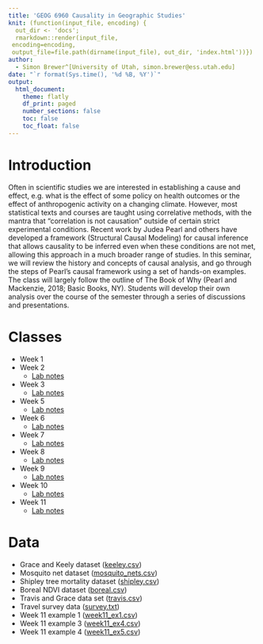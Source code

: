```yaml
---
title: 'GEOG 6960 Causality in Geographic Studies'
knit: (function(input_file, encoding) {
  out_dir <- 'docs';
  rmarkdown::render(input_file,
 encoding=encoding,
 output_file=file.path(dirname(input_file), out_dir, 'index.html'))})
author:
  - Simon Brewer^[University of Utah, simon.brewer@ess.utah.edu]
date: "`r format(Sys.time(), '%d %B, %Y')`"
output:
  html_document:
    theme: flatly
    df_print: paged
    number_sections: false
    toc: false
    toc_float: false
---
```


# Introduction

Often in scientific studies we are interested in establishing a cause and effect, e.g. what is the effect of some policy on health outcomes or the effect of anthropogenic activity on a changing climate. However, most statistical texts and courses are taught using correlative methods, with the mantra that “correlation is not causation” outside of certain strict experimental conditions. Recent work by Judea Pearl and others have developed a framework (Structural Causal Modeling) for causal inference that allows causality to be inferred even when these conditions are not met, allowing this approach in a much broader range of studies. In this seminar, we will review the history and concepts of causal analysis, and go through the steps of Pearl’s causal framework using a set of hands-on examples. The class will largely follow the outline of The Book of Why (Pearl and Mackenzie, 2018; Basic Books, NY). Students will develop their own analysis over the course of the semester through a series of discussions and presentations.

# Classes

- Week 1
- Week 2
    - [Lab notes][lab2]
- Week 3
    - [Lab notes][lab3]
- Week 5
    - [Lab notes][lab5]
- Week 6
    - [Lab notes][lab6]
- Week 7
    - [Lab notes][lab7]
- Week 8
    - [Lab notes][lab8]
- Week 9
    - [Lab notes][lab9]
- Week 10
    - [Lab notes][lab10]
- Week 11
    - [Lab notes][lab11]

# Data

- Grace and Keely dataset ([keeley.csv][keeley])
- Mosquito net dataset ([mosquito_nets.csv][mosquito])
- Shipley tree mortality dataset ([shipley.csv][shipley])
- Boreal NDVI dataset ([boreal.csv][boreal])
- Travis and Grace data set ([travis.csv][travis])
- Travel survey data ([survey.txt][survey])
- Week 11 example 1  ([week11_ex1.csv][wk11_1])
- Week 11 example 3  ([week11_ex4.csv][wk11_3])
- Week 11 example 4  ([week11_ex5.csv][wk11_4])

[lab2]: https://simonbrewer.github.io/geog6960_causal/GEOG6960_Week2.html
[lab3]: https://simonbrewer.github.io/geog6960_causal/GEOG6960_Week3.html
[lab5]: https://simonbrewer.github.io/geog6960_causal/GEOG6960_Week5.html
[lab6]: https://simonbrewer.github.io/geog6960_causal/GEOG6960_Week6.html
[lab7]: https://simonbrewer.github.io/geog6960_causal/GEOG6960_Week7.html
[lab8]: https://simonbrewer.github.io/geog6960_causal/GEOG6960_Week8.html
[lab9]: https://simonbrewer.github.io/geog6960_causal/GEOG6960_Week9.html
[lab10]: https://simonbrewer.github.io/geog6960_causal/GEOG6960_Week10.html
[lab11]: https://simonbrewer.github.io/geog6960_causal/GEOG6960_Week11.html

[keeley]: https://drive.google.com/file/d/1_pOumBe6a783Jap4oyQlF0uJ_IwmjqpZ/view?usp=drive_link
[mosquito]: https://drive.google.com/file/d/1TbscKcYSuDhOg_FPhb5faIPyNGuNdTUA/view?usp=sharing
[shipley]: https://drive.google.com/file/d/14MNcR3IT2GsVvHAb1P2r5gZAmiIjoomZ/view?usp=sharing
[boreal]: https://drive.google.com/file/d/1Kl_nqCETZyg92RL2lVdtGaWcfSDcXE_x/view?usp=sharing
[travis]: https://drive.google.com/file/d/1CG__WvPOvS_5yUfAoNE4ovD7u77sH_rq/view?usp=sharing
[survey]: https://drive.google.com/file/d/1odUn9ofSnjnde46rNAUA7kT2DJRyGTyz/view?usp=sharing
[wk11_1]: https://drive.google.com/file/d/1QVHGP-JLc0BDdrqqhKe3AT_Y4qfkh3Ce/view?usp=sharing
[wk11_3]: https://drive.google.com/file/d/19IE2XiJ2wwAH9la3YPlh2llWu-Gs6Zar/view?usp=sharing
[wk11_4]: https://drive.google.com/file/d/1DLxuAJgvnG0PcQwqD-nDD_JLiH7kT75B/view?usp=sharing